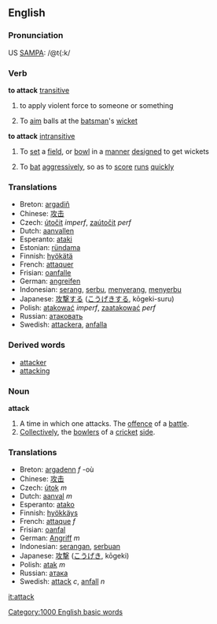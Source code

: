 ==English==

=== Pronunciation ===
US [[W:SAMPA|SAMPA]]: /@t{:k/

=== Verb ===
'''to attack''' [[transitive]]
# to apply violent force to someone or something
# {{Cricket}} To [[aim]] balls at the [[batsman]]'s [[wicket]]
'''to attack''' [[intransitive]]
# {{Cricket}} To [[set]] a [[field]], or [[bowl]] in a [[manner]] [[design]]ed to get wickets
# {{Cricket}} To [[bat]] [[aggressive]]ly, so as to [[score]] [[run]]s [[quick]]ly

=== Translations ===
*Breton: [[argadiñ]]
*Chinese: [[攻击]]
*Czech: [[útočit]] ''imperf'', [[zaútočit]] ''perf''
*Dutch: [[aanvallen]]
*Esperanto: [[ataki]]
*Estonian: [[ründama]]
*Finnish: [[hyökätä]]
*French: [[attaquer]]
*Frisian: [[oanfalle]]
*German: [[angreifen]]
*Indonesian: [[serang]], [[serbu]], [[serang|menyerang]], [[serbu|menyerbu]]
*Japanese: [[攻撃]]する ([[こうげき]]する, kōgeki-suru)
*Polish: [[atakować]] ''imperf'', [[zaatakować]] ''perf''
*Russian: [[атаковать]]
*Swedish: [[attackera]], [[anfalla]]

=== Derived words ===
*[[attacker]]
*[[attacking]]

=== Noun ===
'''attack'''
#A time in which one attacks. The [[offence]] of a [[battle]].
#[[Collectively]], the [[bowler]]s of a [[cricket]] [[side]].

=== Translations ===
*Breton: [[argadenn]] ''f'' -où
*Chinese: [[攻击]]
*Czech: [[útok]] ''m''
*Dutch: [[aanval]] ''m''
*Esperanto: [[atako]]
*Finnish: [[hyökkäys]]
*French: [[attaque]] ''f''
*Frisian: [[oanfal]]
*German: [[Angriff]] ''m''
*Indonesian: [[serang|serangan]], [[serbu|serbuan]]
*Japanese: [[攻撃]] ([[こうげき]], kōgeki)
*Polish: [[atak]] ''m''
*Russian: [[атака]]
*Swedish: [[attack]] ''c'', [[anfall]] ''n''

[[it:attack]]
[[Category:1000 English basic words]]